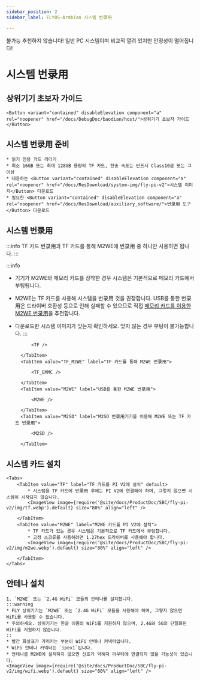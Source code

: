 ```yaml
---
sidebar_position: 2
sidebar_label: FLYOS-Armbian 시스템 번录用

---
```


불가능 추천하지 않습니다! 일반 PC 시스템이며 비교적 열려 있지만 안정성이 떨어집니다!





# 시스템 번录用

## 상위기기 초보자 가이드

    <Button variant="contained" disableElevation component="a" rel="noopener" href="/docs/DebugDoc/baodian/host/">상위기기 초보자 가이드</Button>

## 시스템 번录用 준비

    * 읽기 전용 카드 리더기
    * 최소 16GB 또는 최대 128GB 용량의 TF 카드, 전송 속도는 반드시 Class10급 또는 그 이상
    * 대응하는 <Button variant="contained" disableElevation component="a" rel="noopener" href="/docs/ResDownload/system-img/fly-pi-v2">시스템 이미지</Button> 다운로드
    * 필요한 <Button variant="contained" disableElevation component="a" rel="noopener" href="/docs/ResDownload/auxiliary_software/">번录用 도구</Button> 다운로드

## 시스템 번录用

:::info
TF 카드 번录用과 TF 카드를 통해 M2WE에 번录用 중 하나만 사용하면 됩니다.
:::

:::info
* 기기가 M2WE와 메모리 카드를 장착한 경우 시스템은 기본적으로 메모리 카드에서 부팅됩니다.
* M2WE는 TF 카드를 사용해 시스템을 번录用 것을 권장합니다. USB를 통한 번录用은 드라이버 호환성 등으로 인해 실패할 수 있으므로 직접 [메모리 카드를 이용한 M2WE 번录用](https://mellow-next.klipper.cn/docs/ProductDoc/SBC/fly-pi-v2/fly-os)을 추천합니다.
* 다운로드한 시스템 이미지가 맞는지 확인하세요. 맞지 않는 경우 부팅이 불가능합니다.
:::

    <Tabs>
        <TabItem value="TF" label="TF 카드 번录用" default>
            
            <TF />
            
        </TabItem>
        <TabItem value="TF_M2WE" label="TF 카드를 통해 M2WE 번录用">
            
            <TF_EMMC />

        </TabItem>
        <TabItem value="M2WE" label="USB를 통한 M2WE 번录用">
            
            <M2WE />

        </TabItem>
        <TabItem value="M2SD" label="M2SD 번录用기기를 이용해 M2WE 또는 TF 카드 번录用">
            
            <M2SD />

        </TabItem>
    </Tabs>



## 시스템 카드 설치

    <Tabs>
        <TabItem value="TF" label="TF 카드를 PI V2에 설치" default>
            * 시스템을 TF 카드에 번录用 후에는 PI V2에 연결해야 하며, 그렇지 않으면 시스템이 시작되지 않습니다.
            <ImageView image={require('@site/docs/ProductDoc/SBC/fly-pi-v2/img/tf.webp').default} size="80%" align="left" />  

        </TabItem>
        <TabItem value="M2WE" label="M2WE 카드를 PI V2에 설치">
            * TF 카드가 있는 경우 시스템은 기본적으로 TF 카드에서 부팅합니다.
            * 고정 스크류를 사용하려면 1.27hex 드라이버를 사용해야 합니다.
            <ImageView image={require('@site/docs/ProductDoc/SBC/fly-pi-v2/img/m2we.webp').default} size="80%" align="left" />  

        </TabItem>
    </Tabs>

## 안테나 설치

    1. `M2WE` 또는 `2.4G WiFi` 모듈의 안테나를 설치합니다.
    :::warning
    * FLY 상위기기는 `M2WE` 또는 `2.4G WiFi` 모듈을 사용해야 하며, 그렇지 않으면 WiFi를 사용할 수 없습니다.
    * 주의하세요. 상위기기는 한글 이름의 WiFi를 지원하지 않으며, 2.4G와 5G의 단일화된 WiFi를 지원하지 않습니다.
    ::
    * 빨간 화살표가 가리키는 부분이 WiFi 안테나 커넥터입니다.
    * WiFi 안테나 커넥터는 `ipex1`입니다.
    * 안테나를 M2WE에 설치하지 않으면 신호가 약해져 라우터에 연결되지 않을 가능성이 있습니다.
    <ImageView image={require('@site/docs/ProductDoc/SBC/fly-pi-v2/img/wifi.webp').default} size="80%" align="left" /> 
